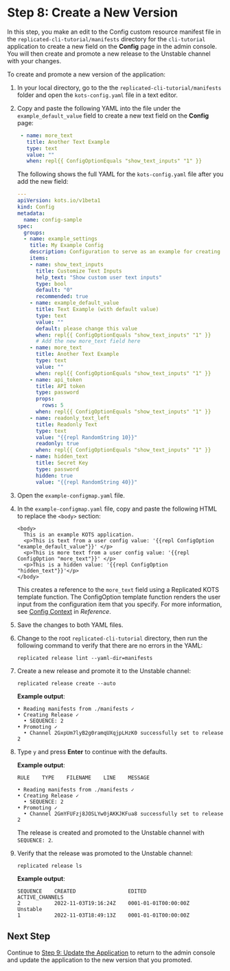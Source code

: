 # Step 8: Create a New Version

In this step, you make an edit to the Config custom resource manifest file in the `replicated-cli-tutorial/manifests` directory for the `cli-tutorial` application to create a new field on the **Config** page in the admin console. You will then create and promote a new release to the Unstable channel with your changes.

To create and promote a new version of the application:

1. In your local directory, go to the the `replicated-cli-tutorial/manifests` folder and open the `kots-config.yaml` file in a text editor.

1. Copy and paste the following YAML into the file under the `example_default_value` field to create a new text field on the **Config** page:

   ```yaml
    - name: more_text
      title: Another Text Example
      type: text
      value: ""
      when: repl{{ ConfigOptionEquals "show_text_inputs" "1" }}
   ```
   The following shows the full YAML for the `kots-config.yaml` file after you add the new field:

   ```yaml
   ---
   apiVersion: kots.io/v1beta1
   kind: Config
   metadata:
     name: config-sample
   spec:
     groups:
     - name: example_settings
       title: My Example Config
       description: Configuration to serve as an example for creating your own. See [https://kots.io/reference/v1beta1/config/](https://kots.io/reference/v1beta1/config/) for configuration docs. In this case, we provide example fields for configuring an Nginx welcome page.
       items:
       - name: show_text_inputs
         title: Customize Text Inputs
         help_text: "Show custom user text inputs"
         type: bool
         default: "0"
         recommended: true
       - name: example_default_value
         title: Text Example (with default value)
         type: text
         value: ""
         default: please change this value
         when: repl{{ ConfigOptionEquals "show_text_inputs" "1" }}
         # Add the new more_text field here
       - name: more_text
         title: Another Text Example
         type: text
         value: ""
         when: repl{{ ConfigOptionEquals "show_text_inputs" "1" }}
       - name: api_token
         title: API token
         type: password
         props:
           rows: 5
         when: repl{{ ConfigOptionEquals "show_text_inputs" "1" }}
       - name: readonly_text_left
         title: Readonly Text
         type: text
         value: "{{repl RandomString 10}}"
         readonly: true
         when: repl{{ ConfigOptionEquals "show_text_inputs" "1" }}
       - name: hidden_text
         title: Secret Key
         type: password
         hidden: true
         value: "{{repl RandomString 40}}"

   ```

1. Open the `example-configmap.yaml` file.

1. In the `example-configmap.yaml` file, copy and paste the following HTML to replace the `<body>` section:

   ```
   <body>
     This is an example KOTS application.
     <p>This is text from a user config value: '{{repl ConfigOption "example_default_value"}}' </p>
     <p>This is more text from a user config value: '{{repl ConfigOption "more_text"}}' </p>
     <p>This is a hidden value: '{{repl ConfigOption "hidden_text"}}'</p>
   </body>
   ```
    This creates a reference to the `more_text` field using a Replicated KOTS template function. The ConfigOption template function renders the user input from the configuration item that you specify. For more information, see [Config Context](/reference/template-functions-config-context) in _Reference_.

1. Save the changes to both YAML files.

1. Change to the root `replicated-cli-tutorial` directory, then run the following command to verify that there are no errors in the YAML:

   ```
   replicated release lint --yaml-dir=manifests
   ```

1. Create a new release and promote it to the Unstable channel:

   ```
   replicated release create --auto
   ```

   **Example output**:

   ```
   • Reading manifests from ./manifests ✓
   • Creating Release ✓
     • SEQUENCE: 2
   • Promoting ✓
     • Channel 2GxpUm7lyB2g0ramqUXqjpLHzK0 successfully set to release 2
   ```

1. Type `y` and press **Enter** to continue with the defaults.

    **Example output**:

    ```
    RULE    TYPE    FILENAME    LINE    MESSAGE

    • Reading manifests from ./manifests ✓
    • Creating Release ✓
      • SEQUENCE: 2
    • Promoting ✓
      • Channel 2GmYFUFzj8JOSLYw0jAKKJKFua8 successfully set to release 2
    ```

    The release is created and promoted to the Unstable channel with `SEQUENCE: 2`.

1. Verify that the release was promoted to the Unstable channel:

    ```
    replicated release ls
    ```
    **Example output**:

    ```
    SEQUENCE    CREATED                 EDITED                  ACTIVE_CHANNELS
    2           2022-11-03T19:16:24Z    0001-01-01T00:00:00Z    Unstable
    1           2022-11-03T18:49:13Z    0001-01-01T00:00:00Z
    ```

## Next Step

Continue to [Step 9: Update the Application](tutorial-cli-update-app) to return to the admin console and update the application to the new version that you promoted.

